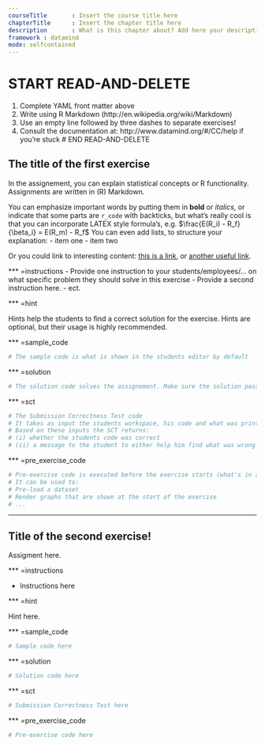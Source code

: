 ```yaml
--- 
courseTitle       : Insert the course title here
chapterTitle      : Insert the chapter title here
description       : What is this chapter about? Add here your description
framework : datamind
mode: selfcontained
--- 
```


# START READ-AND-DELETE 
  1. Complete YAML front matter above
  2. Write using R Markdown (http://en.wikipedia.org/wiki/Markdown)
  3. Use an empty line followed by three dashes to separate exercises!
  4. Consult the documentation at: http://www.datamind.org/#/CC/help if you're stuck
# END READ-AND-DELETE

## The title of the first exercise

In the assignement, you can explain statistical concepts or R functionality. Assignments are written in (R) Markdown.

You can emphasize important words by putting them in **bold** or *italics*, or indicate that some parts are `r_code` with backticks, but what's really cool is that you can incorporate LATEX style formula's, e.g. $\frac{E(R_i) - R_f}{\beta_i} = E(R_m) - R_f$ You can even add lists, to structure your explanation: 
- item one
- item two

Or you could link to interesting content: [this is a link](http://en.wikipedia.org/wiki/Markdown), or [another useful link](http://www.rstudio.com/ide/docs/authoring/using_markdown...).

*** =instructions
  - Provide one instruction to your students/employees/... on what specific problem they should solve in this exercise
  - Provide a second instruction here.
  - ect.

*** =hint

Hints help the students to find a correct solution for the exercise. Hints are optional, but their usage is highly recommended.

*** =sample_code

```r
# The sample code is what is shown in the students editor by default
```

*** =solution

```r
# The solution code solves the assignement. Make sure the solution passes the submission correctness test (we will check this;-)!
```

*** =sct

```r
# The Submission Correctness Test code
# It takes as input the students workspace, his code and what was printed to the console during the exercise.
# Based on these inputs the SCT returns:
# (i) whether the students code was correct
# (ii) a message to the student to either help him find what was wrong or congragulate him on finding the solution.
```

*** =pre_exercise_code

```r
# Pre-exercise code is executed before the exercise starts (what's in a name...)
# It can be used to:
# Pre-load a dataset
# Render graphs that are shown at the start of the exercise
# ...
```

---

## Title of the second exercise!

Assigment here.

*** =instructions

- Instructions here
  
*** =hint

Hint here. 

*** =sample_code

```r
# Sample code here
```

*** =solution

```r
# Solution code here 
```

*** =sct
```r
# Submission Correctness Test here
```

*** =pre_exercise_code
```r
# Pre-exercise code here
```